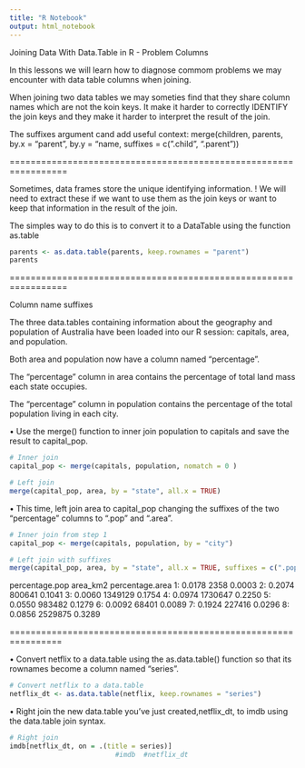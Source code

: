 ---
title: "R Notebook"
output: html_notebook
---

Joining Data With Data.Table in R - Problem Columns

In this lessons we will learn how to diagnose commom problems we may encounter with data table columns when joining. 

When joining two data tables we may someties find that they share column names which are not the koin keys. It make it harder to correctly IDENTIFY the join keys and they make it harder to interpret the result of the join. 

The suffixes argument cand add useful context:
merge(children, parents, by.x = "parent", by.y = "name, suffixes = c(".child", ".parent"))

=================================================================

Sometimes, data frames store the unique identifying information.
! We will need to extract these if we want to use them as the join keys or want to keep that information in the result of the join. 

The simples way to do this is to convert it to a DataTable using the function as.table

```{r}
parents <- as.data.table(parents, keep.rownames = "parent")
parents
```

=================================================================

Column name suffixes

The three data.tables containing information about the geography and population of Australia have been loaded into our R session:
capitals, area, and population. 

Both area and population now have a column named "percentage".

The "percentage" column in area contains the percentage of total land mass each state occupies. 

The "percentage" column in population contains the percentage of the total population living in each city.

• Use the merge() function to inner join population to capitals and save the result to capital_pop.

```{r}
# Inner join
capital_pop <- merge(capitals, population, nomatch = 0 )

# Left join
merge(capital_pop, area, by = "state", all.x = TRUE)
```

• This time, left join area to capital_pop changing the suffixes of the two "percentage" columns to ".pop" and ".area".

```{r}
# Inner join from step 1
capital_pop <- merge(capitals, population, by = "city")

# Left join with suffixes
merge(capital_pop, area, by = "state", all.x = TRUE, suffixes = c(".pop", ".area"))
```
   percentage.pop area_km2 percentage.area
1:         0.0178     2358          0.0003
2:         0.2074   800641          0.1041
3:         0.0060  1349129          0.1754
4:         0.0974  1730647          0.2250
5:         0.0550   983482          0.1279
6:         0.0092    68401          0.0089
7:         0.1924   227416          0.0296
8:         0.0856  2529875          0.3289

================================================================

• Convert netflix to a data.table using the as.data.table() function so that its rownames become a column named "series".
```{r}
# Convert netflix to a data.table
netflix_dt <- as.data.table(netflix, keep.rownames = "series")

```
• Right join the new data.table you've just created,netflix_dt, to imdb using the data.table join syntax.
```{r}
# Right join
imdb[netflix_dt, on = .(title = series)]
                          #imdb  #netflix_dt
```

